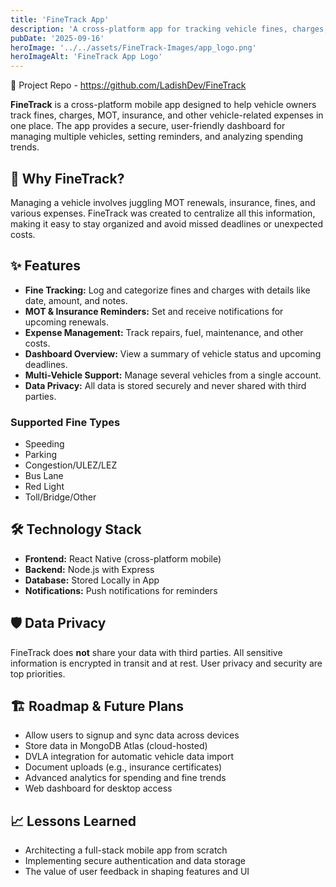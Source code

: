 ```yaml
---
title: 'FineTrack App'
description: 'A cross-platform app for tracking vehicle fines, charges, MOT, insurance, and related expenses.'
pubDate: '2025-09-16'
heroImage: '../../assets/FineTrack-Images/app_logo.png'
heroImageAlt: 'FineTrack App Logo'
---
```


🔗 Project Repo - https://github.com/LadishDev/FineTrack

**FineTrack** is a cross-platform mobile app designed to help vehicle owners track fines, charges, MOT, insurance, and other vehicle-related expenses in one place. The app provides a secure, user-friendly dashboard for managing multiple vehicles, setting reminders, and analyzing spending trends.

## 🚗 Why FineTrack?

Managing a vehicle involves juggling MOT renewals, insurance, fines, and various expenses. FineTrack was created to centralize all this information, making it easy to stay organized and avoid missed deadlines or unexpected costs.

## ✨ Features

- **Fine Tracking:** Log and categorize fines and charges with details like date, amount, and notes.
- **MOT & Insurance Reminders:** Set and receive notifications for upcoming renewals.
- **Expense Management:** Track repairs, fuel, maintenance, and other costs.
- **Dashboard Overview:** View a summary of vehicle status and upcoming deadlines.
- **Multi-Vehicle Support:** Manage several vehicles from a single account.
- **Data Privacy:** All data is stored securely and never shared with third parties.

### Supported Fine Types

- Speeding
- Parking
- Congestion/ULEZ/LEZ
- Bus Lane
- Red Light
- Toll/Bridge/Other

## 🛠️ Technology Stack

- **Frontend:** React Native (cross-platform mobile)
- **Backend:** Node.js with Express
- **Database:** Stored Locally in App
- **Notifications:** Push notifications for reminders

## 🛡️ Data Privacy

FineTrack does **not** share your data with third parties. All sensitive information is encrypted in transit and at rest. User privacy and security are top priorities.

## 🏗️ Roadmap & Future Plans

- Allow users to signup and sync data across devices
- Store data in MongoDB Atlas (cloud-hosted)
- DVLA integration for automatic vehicle data import
- Document uploads (e.g., insurance certificates)
- Advanced analytics for spending and fine trends
- Web dashboard for desktop access

## 📈 Lessons Learned

- Architecting a full-stack mobile app from scratch
- Implementing secure authentication and data storage
- The value of user feedback in shaping features and UI
